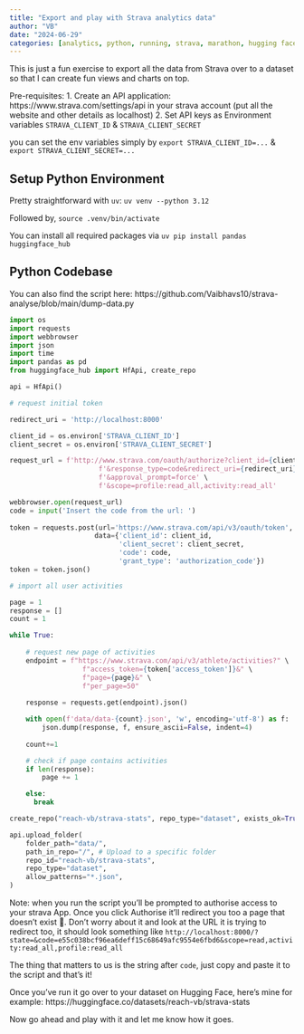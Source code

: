 ```yaml
---
title: "Export and play with Strava analytics data"
author: "VB"
date: "2024-06-29"
categories: [analytics, python, running, strava, marathon, hugging face]
---
```


This is just a fun exercise to export all the data from Strava over to a dataset so that I can create fun views and charts on top.

Pre-requisites:
1. Create an API application: https://www.strava.com/settings/api in your strava account (put all the website and other details as localhost)
2. Set API keys as Environment variables `STRAVA_CLIENT_ID` & `STRAVA_CLIENT_SECRET`

you can set the env variables simply by `export STRAVA_CLIENT_ID=...` & `export STRAVA_CLIENT_SECRET=...`

## Setup Python Environment

Pretty straightforward with `uv`: `uv venv --python 3.12`

Followed by, `source .venv/bin/activate`

You can install all required packages via `uv pip install pandas huggingface_hub`

## Python Codebase

You can also find the script here: https://github.com/Vaibhavs10/strava-analyse/blob/main/dump-data.py

```python
import os
import requests
import webbrowser
import json
import time
import pandas as pd
from huggingface_hub import HfApi, create_repo

api = HfApi()

# request initial token

redirect_uri = 'http://localhost:8000'

client_id = os.environ['STRAVA_CLIENT_ID']
client_secret = os.environ['STRAVA_CLIENT_SECRET']

request_url = f'http://www.strava.com/oauth/authorize?client_id={client_id}' \
                      f'&response_type=code&redirect_uri={redirect_uri}' \
                      f'&approval_prompt=force' \
                      f'&scope=profile:read_all,activity:read_all'

webbrowser.open(request_url)
code = input('Insert the code from the url: ')
    
token = requests.post(url='https://www.strava.com/api/v3/oauth/token',
                     data={'client_id': client_id,
                           'client_secret': client_secret,
                           'code': code,
                           'grant_type': 'authorization_code'})
token = token.json()

# import all user activities

page = 1
response = []
count = 1

while True:
    
    # request new page of activities
    endpoint = f"https://www.strava.com/api/v3/athlete/activities?" \
                  f"access_token={token['access_token']}&" \
                  f"page={page}&" \
                  f"per_page=50"
    
    response = requests.get(endpoint).json()

    with open(f'data/data-{count}.json', 'w', encoding='utf-8') as f:
        json.dump(response, f, ensure_ascii=False, indent=4)
    
    count+=1

    # check if page contains activities
    if len(response):
        page += 1  

    else:
      break  

create_repo("reach-vb/strava-stats", repo_type="dataset", exists_ok=True)

api.upload_folder(
    folder_path="data/",
    path_in_repo="/", # Upload to a specific folder
    repo_id="reach-vb/strava-stats",
    repo_type="dataset",
    allow_patterns="*.json",
)

```

Note: when you run the script you'll be prompted to authorise access to your strava App. Once you click Authorise it'll redirect you too a page that doesn't exist 👀.
Don't worry about it and look at the URL it is trying to redirect too, it should look something like `http://localhost:8000/?state=&code=e55c038bcf96ea6deff15c68649afc9554e6fbd6&scope=read,activity:read_all,profile:read_all`

The thing that matters to us is the string after `code`, just copy and paste it to the script and that's it! 

Once you've run it go over to your dataset on Hugging Face, here's mine for example: https://huggingface.co/datasets/reach-vb/strava-stats

Now go ahead and play with it and let me know how it goes.
